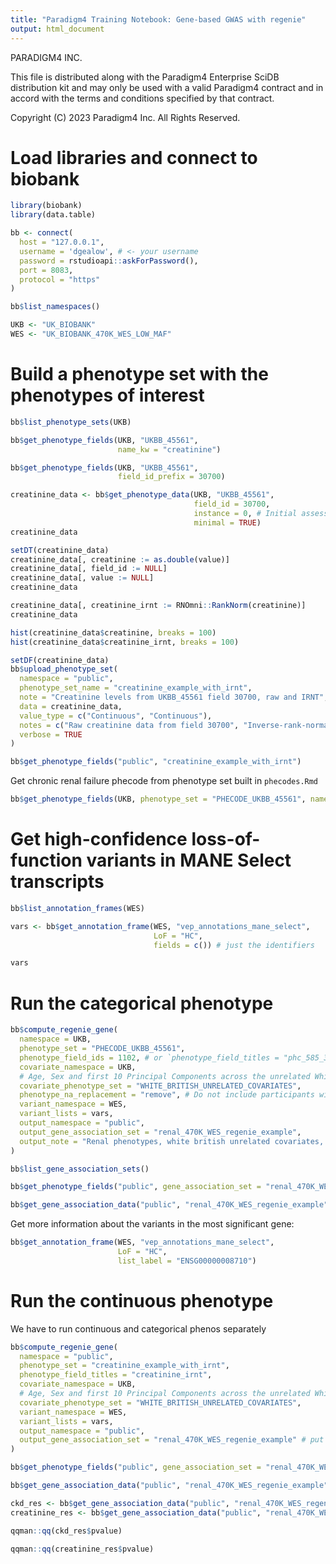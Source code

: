 ```yaml
---
title: "Paradigm4 Training Notebook: Gene-based GWAS with regenie"
output: html_document
---
```


PARADIGM4 INC.

This file is distributed along with the Paradigm4 Enterprise SciDB 
distribution kit and may only be used with a valid Paradigm4 contract 
and in accord with the terms and conditions specified by that contract.

Copyright (C) 2023 Paradigm4 Inc.
All Rights Reserved.

# Load libraries and connect to biobank

```r
library(biobank)
library(data.table)
```

```r
bb <- connect(
  host = "127.0.0.1",
  username = 'dgealow', # <- your username
  password = rstudioapi::askForPassword(),
  port = 8083,
  protocol = "https"
)
```

```r
bb$list_namespaces()
```

```r
UKB <- "UK_BIOBANK"
WES <- "UK_BIOBANK_470K_WES_LOW_MAF"
```

# Build a phenotype set with the phenotypes of interest

```r
bb$list_phenotype_sets(UKB)
```

```r
bb$get_phenotype_fields(UKB, "UKBB_45561",
                        name_kw = "creatinine")
```

```r
bb$get_phenotype_fields(UKB, "UKBB_45561",
                        field_id_prefix = 30700)
```

```r
creatinine_data <- bb$get_phenotype_data(UKB, "UKBB_45561",
                                         field_id = 30700,
                                         instance = 0, # Initial assessment center visit
                                         minimal = TRUE)
creatinine_data
```

```r
setDT(creatinine_data)
creatinine_data[, creatinine := as.double(value)]
creatinine_data[, field_id := NULL]
creatinine_data[, value := NULL]
creatinine_data
```

```r
creatinine_data[, creatinine_irnt := RNOmni::RankNorm(creatinine)]
creatinine_data
```

```r
hist(creatinine_data$creatinine, breaks = 100)
hist(creatinine_data$creatinine_irnt, breaks = 100)
```

```r
setDF(creatinine_data)
bb$upload_phenotype_set(
  namespace = "public",
  phenotype_set_name = "creatinine_example_with_irnt",
  note = "Creatinine levels from UKBB_45561 field 30700, raw and IRNT",
  data = creatinine_data,
  value_type = c("Continuous", "Continuous"),
  notes = c("Raw creatinine data from field 30700", "Inverse-rank-normal-transformed creatinine data"),
  verbose = TRUE
)
```

```r
bb$get_phenotype_fields("public", "creatinine_example_with_irnt")
```

Get chronic renal failure phecode from phenotype set built in `phecodes.Rmd`

```r
bb$get_phenotype_fields(UKB, phenotype_set = "PHECODE_UKBB_45561", name_kw = "renal_failure")
```


# Get high-confidence loss-of-function variants in MANE Select transcripts

```r
bb$list_annotation_frames(WES)
```

```r
vars <- bb$get_annotation_frame(WES, "vep_annotations_mane_select",
                                LoF = "HC",
                                fields = c()) # just the identifiers
```

```r
vars
```

# Run the categorical phenotype

```r
bb$compute_regenie_gene(
  namespace = UKB,
  phenotype_set = "PHECODE_UKBB_45561",
  phenotype_field_ids = 1102, # or `phenotype_field_titles = "phc_585_3_Chronic_renal_failure_CKD"`
  covariate_namespace = UKB,
  # Age, Sex and first 10 Principal Components across the unrelated White British subpopulation
  covariate_phenotype_set = "WHITE_BRITISH_UNRELATED_COVARIATES",
  phenotype_na_replacement = "remove", # Do not include participants with similar phecodes as controls
  variant_namespace = WES,
  variant_lists = vars,
  output_namespace = "public",
  output_gene_association_set = "renal_470K_WES_regenie_example",
  output_note = "Renal phenotypes, white british unrelated covariates, HC LoF in 470K WES MANE select transcripts, gene-based testing with regenie"
)
```

```r
bb$list_gene_association_sets()
```

```r
bb$get_phenotype_fields("public", gene_association_set = "renal_470K_WES_regenie_example")
```

```r
bb$get_gene_association_data("public", "renal_470K_WES_regenie_example")
```

Get more information about the variants in the most significant gene:

```r
bb$get_annotation_frame(WES, "vep_annotations_mane_select",
                        LoF = "HC",
                        list_label = "ENSG00000008710")
```


# Run the continuous phenotype

We have to run continuous and categorical phenos separately

```r
bb$compute_regenie_gene(
  namespace = "public",
  phenotype_set = "creatinine_example_with_irnt",
  phenotype_field_titles = "creatinine_irnt",
  covariate_namespace = UKB,
  # Age, Sex and first 10 Principal Components across the unrelated White British subpopulation
  covariate_phenotype_set = "WHITE_BRITISH_UNRELATED_COVARIATES",
  variant_namespace = WES,
  variant_lists = vars,
  output_namespace = "public",
  output_gene_association_set = "renal_470K_WES_regenie_example" # put it into the same set
)
```


```r
bb$get_phenotype_fields("public", gene_association_set = "renal_470K_WES_regenie_example")
```

```r
bb$get_gene_association_data("public", "renal_470K_WES_regenie_example")
```

```r
ckd_res <- bb$get_gene_association_data("public", "renal_470K_WES_regenie_example", title = "phc_585_3_Chronic_renal_failure_CKD")
creatinine_res <- bb$get_gene_association_data("public", "renal_470K_WES_regenie_example", title = "creatinine_irnt")
```

```r
qqman::qq(ckd_res$pvalue)
```


```r
qqman::qq(creatinine_res$pvalue)
```

